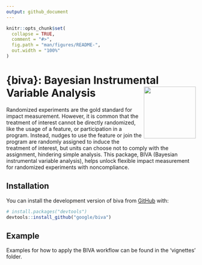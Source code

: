 ```yaml
---
output: github_document
---
```


<!-- README.md is generated from README.Rmd. Please edit that file -->

```r
knitr::opts_chunk$set(
  collapse = TRUE,
  comment = "#>",
  fig.path = "man/figures/README-",
  out.width = "100%"
)
```

# {biva}: Bayesian Instrumental Variable Analysis <img src="man/figures/logo.png" align="right" height="138" alt="" />

<!-- badges: start -->
<!-- badges: end -->

Randomized experiments are the gold standard for impact measurement.
However, it is common that the treatment of interest cannot be
directly randomized, like the usage of a feature, or participation in a program.
Instead, nudges to use the feature or join the program are randomly assigned
to induce the treatment of interest, but units can choose not to comply
with the assignment, hindering simple analysis. This package, BIVA
(Bayesian instrumental variable analysis), helps unlock flexible
impact measurement for randomized experiments with noncompliance.

## Installation

You can install the development version of biva from [GitHub](https://github.com/google/biva) with:

``` r
# install.packages("devtools")
devtools::install_github("google/biva")
```

## Example

Examples for how to apply the BIVA workflow can be found in the 'vignettes' folder.
